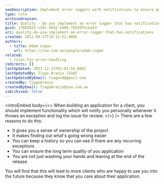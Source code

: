 ```yaml
---
seoDescription: Implement error loggers with notifications to ensure quality and long-term stability of applications, while also fostering a sense of ownership and accountability.
type: rule
archivedreason:
title: Quality - Do you implement an error logger that has notifications?
guid: 17883825-c36c-4d42-b40d-7b539fecba53
uri: quality-do-you-implement-an-error-logger-that-has-notifications
created: 2012-09-27T19:12:52.000Z
authors:
  - title: Adam Cogan
    url: https://ssw.com.au/people/adam-cogan
related:
  - rules-for-error-handling
redirects: []
lastUpdated: 2023-12-13T01:01:54.000Z
lastUpdatedBy: Tiago Araújo [SSW]
lastUpdatedByEmail: tiagov8@gmail.com
createdBy: TiagoAraujo
createdByEmail: TiagoAraujo@ssw.com.au
isArchived: false
---
```


<introEmbed
  body={<>
When building an application for a client, you should implement functionality which will notify you personally whenever it throws an exception and log the issue for review.
  </>}
/>
There are a few reasons to do this:

- It gives you a sense of ownership of the project
- It makes finding out what's going wrong easier
- You can keep a history so you can see if there are any recurring exceptions
- You can ensure the long term quality of you application
- You are not just washing your hands and leaving at the end of the release

You will find that this will lead to more clients who are happy to use you into the future because they know that you care about their application.

